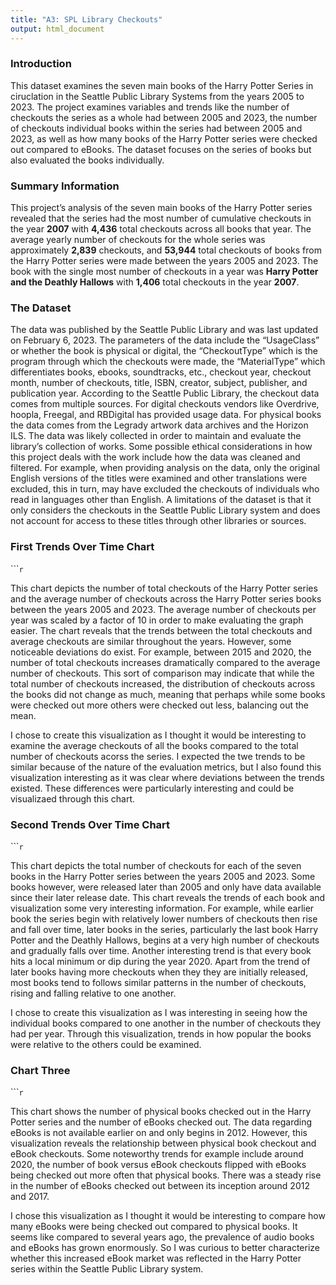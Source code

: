 ```yaml
---
title: "A3: SPL Library Checkouts"
output: html_document
---
```


### Introduction

This dataset examines the seven main books of the Harry Potter Series in ciruclation in the Seattle Public Library Systems from the years 2005 to 2023. The project examines variables and trends like the number of checkouts the series as a whole had between 2005 and 2023, the number of checkouts individual books within the series had between 2005 and 2023, as well as how many books of the Harry Potter series were checked out compared to eBooks. The dataset focuses on the series of books but also evaluated the books individually. 

### Summary Information

This project's analysis of the seven main books of the Harry Potter series revealed that the series had the most number of cumulative checkouts in the year **2007** with **4,436** total checkouts across all books that year. The average yearly number of checkouts for the whole series was approximately **2,839** checkouts, and **53,944** total checkouts of books from the Harry Potter series were made between the years 2005 and 2023. The book with the single most number of checkouts in a year was **Harry Potter and the Deathly Hallows** with **1,406** total checkouts in the year **2007**.


### The Dataset

The data was published by the Seattle Public Library and was last updated on February 6, 2023. The parameters of the data include the "UsageClass" or whether the book is physical or digital, the "CheckoutType" which is the program through which the checkouts were made, the "MaterialType" which differentiates books, ebooks, soundtracks, etc., checkout year, checkout month, number of checkouts, title, ISBN, creator, subject, publisher, and publication year. According to the Seattle Public Library, the checkout data comes from multiple sources. For digital checkouts vendors like Overdrive, hoopla, Freegal, and RBDigital has provided usage data. For physical books the data comes from the Legrady artwork data archives and the Horizon ILS. The data was likely collected in order to maintain and evaluate the library's collection of works. Some possible ethical considerations in how this project deals with the work include how the data was cleaned and filtered. For example, when providing analysis on the data, only the original English versions of the titles were examined and other translations were excluded, this in turn, may have excluded the checkouts of individuals who read in languages other than English. A limitations of the dataset is that it only considers the checkouts in the Seattle Public Library system and does not account for access to these titles through other libraries or sources. 


### First Trends Over Time Chart


``````r
```

This chart depicts the number of total checkouts of the Harry Potter series and the average number of checkouts across the Harry Potter series books between the years 2005 and 2023. The average number of checkouts per year was scaled by a factor of 10 in order to make evaluating the graph easier. The chart reveals that the trends between the total checkouts and average checkouts are similar throughout the years. However, some noticeable deviations do exist. For example, between 2015 and 2020, the number of total checkouts increases dramatically compared to the average number of checkouts. This sort of comparison may indicate that while the total number of checkouts increased, the distribution of checkouts across the books did not change as much, meaning that perhaps while some books were checked out more others were checked out less, balancing out the mean. 

I chose to create this visualization as I thought it would be interesting to examine the average checkouts of all the books compared to the total number of checkouts acorss the series. I expected the twe trends to be similar because of the nature of the evaluation metrics, but I also found this visualization interesting as it was clear where deviations between the trends existed. These differences were particularly interesting and could be visualizaed through this chart. 

### Second Trends Over Time Chart

``````r
```

This chart depicts the total number of checkouts for each of the seven books in the Harry Potter series between the years 2005 and 2023. Some books however, were released later than 2005 and only have data available since their later release date. This chart reveals the trends of each book and visualization some very interesting information. For example, while earlier book the series begin with relatively lower numbers of checkouts then rise and fall over time, later books in the series, particularly the last book Harry Potter and the Deathly Hallows, begins at a very high number of checkouts and gradually falls over time. Another interesting trend is that every book hits a local minimum or dip during the year 2020. Apart from the trend of later books having more checkouts when they they are initially released, most books tend to follows similar patterns in the number of checkouts, rising and falling relative to one another. 

I chose to create this visualization as I was interesting in seeing how the individual books compared to one another in the number of checkouts they had per year. Through this visualization, trends in how popular the books were relative to the others could be examined. 

### Chart Three

``````r
```

This chart shows the number of physical books checked out in the Harry Potter series and the number of eBooks checked out. The data regarding eBooks is not available earlier on and only begins in 2012. However, this visualization reveals the relationship between physical book checkout and eBook checkouts. Some noteworthy trends for example include around 2020, the number of book versus eBook checkouts flipped with eBooks being checked out more often that physical books. There was a steady rise in the number of eBooks checked out between its inception around 2012 and 2017. 

I chose this visualization as I thought it would be interesting to compare how many eBooks were being checked out compared to physical books. It seems like compared to several years ago, the prevalence of audio books and eBooks has grown enormously. So I was curious to better characterize whether this increased eBook market was reflected in the Harry Potter series within the Seattle Public Library system. 

